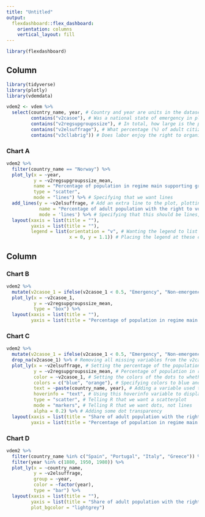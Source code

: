 ```yaml
---
title: "Untitled"
output: 
  flexdashboard::flex_dashboard:
    orientation: columns
    vertical_layout: fill
---
```


```r
library(flexdashboard)
```

Column {data-width=650}
-----------------------------------------------------------------------

```r

library(tidyverse)
library(plotly)
library(vdemdata)

vdem2 <- vdem %>% 
  select(country_name, year, # Country and year are units in the dataset, so I definitely need them
         contains("v2casoe"), # Was a national state of emergency in place at any point this year?
         contains("v2regsupgroupssize"), # In total, how large is the percentage share of the domestic adult (18+) population that belongs to the political regime’s supporting groups?
         contains("v2elsuffrage"), # What percentage (%) of adult citizens (as defined by statute) has the legal right to vote in national elections?
         contains("v3cllabrig")) # Does labor enjoy the right to organize freely and bargain collectively?

```

### Chart A

```r

vdem2 %>%
  filter(country_name == "Norway") %>%
  plot_ly(x = ~year, 
          y = ~v2regsupgroupssize_mean, 
          name = "Percentage of population in regime main supporting group", # Giving name to the line being plotted
          type = "scatter", 
          mode = "lines") %>% # Specifying that we want lines 
  add_lines(y = ~v2elsuffrage, # Add an extra line to the plot, plotting the variable v2elsuffrage as well
            name = "Percentage of adult population with the right to vote", # Giving name to the second line being plotted
            mode = 'lines') %>% # Specifying that this should be lines, not markers (dots)
  layout(xaxis = list(title = ""), 
         yaxis = list(title = ""),
         legend = list(orientation = "v", # Wanting the legend to list the categories vertically ("v")
                       x = 0, y = 1.1)) # Placing the legend at these coordinates in the plot (play around to find the right customization)

```

Column {data-width=350}
-----------------------------------------------------------------------

### Chart B

```r

vdem2 %>%
  mutate(v2casoe_1 = ifelse(v2casoe_1 < 0.5, "Emergency", "Non-emergency")) %>%
  plot_ly(x = ~v2casoe_1,
          y = ~v2regsupgroupssize_mean,
          type = "box") %>%
  layout(xaxis = list(title = ""),
         yaxis = list(title = "Percentage of population in regime main supporting group"))

```

### Chart C

```r

vdem2 %>%
  mutate(v2casoe_1 = ifelse(v2casoe_1 < 0.5, "Emergency", "Non-emergency")) %>% # Recoding the v2casoe_1 variable to become "Emergency" if the value is over 0.5 and "Non-emergency" if the value is below 0.5
  drop_na(v2casoe_1) %>% # Removing all missing variables from the v2casoe_1 variable
  plot_ly(x = ~v2elsuffrage, # Setting the percentage of the population with suffrage to x-axis
          y = ~v2regsupgroupssize_mean, # Percentage of population in regime main supporting group on y-axis
          color = ~v2casoe_1, # Setting the colors of the dots to whether there was an emergency
          colors = c("blue", "orange"), # Specifying colors to blue and orange
          text = ~paste(country_name, year), # Adding a variable used to hover over the dots, pasting together values from the country_name variable and year variable
          hoverinfo = "text", # Using this hoverinfo variable to display when hovering over dots
          type = "scatter", # Telling R that we want a scatterplot
          mode = "markers", # Telling R that we want dots, not lines
          alpha = 0.2) %>% # Adding some dot transparency
  layout(xaxis = list(title = "Share of adult population with the right to vote"),
         yaxis = list(title = "Percentage of population in regime main supporting group"))

```

### Chart D

```r

vdem2 %>%
  filter(country_name %in% c("Spain", "Portugal", "Italy", "Greece")) %>%
  filter(year %in% c(1880, 1950, 1980)) %>%
  plot_ly(x = ~country_name, 
          y = ~v2elsuffrage, 
          group = ~year, 
          color = ~factor(year),
          type = "bar") %>% 
  layout(xaxis = list(title = ""), 
         yaxis = list(title = "Share of adult population with the right to vote"),
         plot_bgcolor = "lightgrey") 

```

